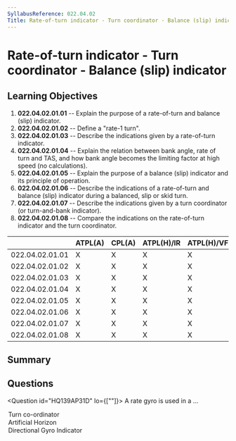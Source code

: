 ```yaml
---
SyllabusReference: 022.04.02
Title: Rate-of-turn indicator - Turn coordinator - Balance (slip) indicator
---
```


# Rate-of-turn indicator - Turn coordinator - Balance (slip) indicator

## Learning Objectives

1. **022.04.02.01.01** -- Explain the purpose of a rate-of-turn and balance
   (slip) indicator.
2. **022.04.02.01.02** -- Define a "rate-1 turn".
3. **022.04.02.01.03** -- Describe the indications given by a rate-of-turn
   indicator.
4. **022.04.02.01.04** -- Explain the relation between bank angle, rate of turn
   and TAS, and how bank angle becomes the limiting factor at high speed (no
   calculations).
5. **022.04.02.01.05** -- Explain the purpose of a balance (slip) indicator and
   its principle of operation.
6. **022.04.02.01.06** -- Describe the indications of a rate-of-turn and balance
   (slip) indicator during a balanced, slip or skid turn.
7. **022.04.02.01.07** -- Describe the indications given by a turn coordinator
   (or turn-and-bank indicator).
8. **022.04.02.01.08** -- Compare the indications on the rate-of-turn indicator
   and the turn coordinator.

|                 | ATPL(A) | CPL(A) | ATPL(H)/IR | ATPL(H)/VFR | CPL(H) | IR  | CBIR(A) |
| --------------- | ------- | ------ | ---------- | ----------- | ------ | --- | ------- |
| 022.04.02.01.01 | X       | X      | X          | X           | X      | X   | X       |
| 022.04.02.01.02 | X       | X      | X          | X           | X      | X   | X       |
| 022.04.02.01.03 | X       | X      | X          | X           | X      | X   | X       |
| 022.04.02.01.04 | X       | X      | X          | X           | X      | X   | X       |
| 022.04.02.01.05 | X       | X      | X          | X           | X      | X   | X       |
| 022.04.02.01.06 | X       | X      | X          | X           | X      | X   | X       |
| 022.04.02.01.07 | X       | X      | X          | X           | X      | X   | X       |
| 022.04.02.01.08 | X       | X      | X          | X           | X      | X   | X       |

## Summary

## Questions

<Question id="HQ139AP31D" lo={[""]}>
  <Text variant="multipleCorrect" select={3}>
    A rate gyro is used in a ...
  </Text>
  <Option alwaysCorrect>Turn co-ordinator</Option>
  <Option>Artificial Horizon</Option>
  <Option>Directional Gyro Indicator</Option>
</Question>
